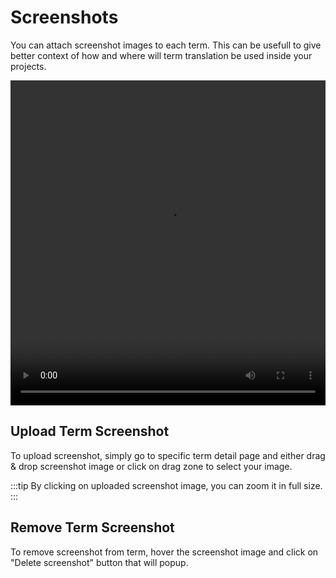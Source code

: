 # Screenshots

You can attach screenshot images to each term. This can be usefull to give better context of how and where will term translation be used inside your projects.

<video width="100%" height="520" controls>
  <source
    src="/features/screenshots/Translized_-_Screenshot.mp4"
    type="video/mp4"
  />
</video>

## Upload Term Screenshot

To upload screenshot, simply go to specific term detail page and either drag & drop screenshot image or click on drag zone to select your image.

:::tip
By clicking on uploaded screenshot image, you can zoom it in full size.
:::

## Remove Term Screenshot

To remove screenshot from term, hover the screenshot image and click on "Delete screenshot" button that will popup.

